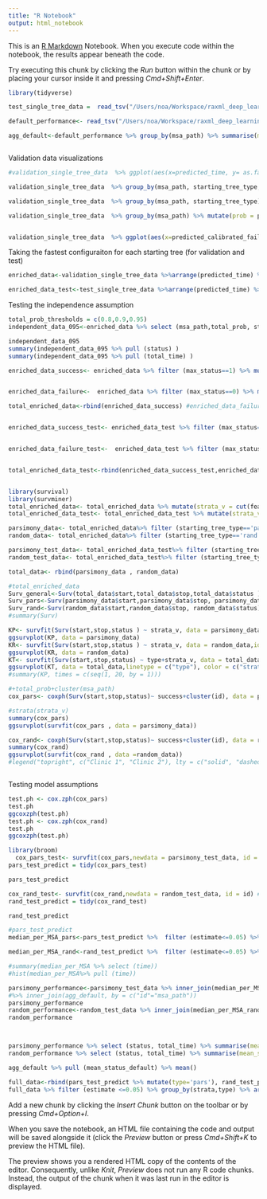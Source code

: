 ```yaml
---
title: "R Notebook"
output: html_notebook
---
```


This is an [R Markdown](http://rmarkdown.rstudio.com) Notebook. When you execute code within the notebook, the results appear beneath the code. 

Try executing this chunk by clicking the *Run* button within the chunk or by placing your cursor inside it and pressing *Cmd+Shift+Enter*. 

```r
library(tidyverse)

test_single_tree_data =  read_tsv("/Users/noa/Workspace/raxml_deep_learning_results/ready_raw_data/Pandit/ML/test_single_tree_data.tsv")

```

```r
default_performance<- read_tsv("/Users/noa/Workspace/raxml_deep_learning_results/ready_raw_data/Pandit/ML/default_by_params_sampling.tsv")
```


```r
agg_default<-default_performance %>% group_by(msa_path) %>% summarise(mean_status_default = mean(default_status))
```






```r

```



Validation data visualizations 

```r
#validation_single_tree_data  %>% ggplot(aes(x=predicted_time, y= as.factor(is_global_max)))+geom_boxplot()

validation_single_tree_data  %>% group_by(msa_path, starting_tree_type,starting_tree_ind) %>% mutate(prob = predicted_calibrated_failure_probabilities/ max(predicted_calibrated_failure_probabilities)) %>% ungroup() %>% ggplot(aes(x=prob, y= as.factor(is_global_max)))+geom_boxplot()

validation_single_tree_data  %>% group_by(msa_path, starting_tree_type) %>% mutate(prob = predicted_calibrated_failure_probabilities/ max(predicted_calibrated_failure_probabilities)) %>% ungroup() %>% ggplot(aes(x=prob, y= as.factor(is_global_max)))+geom_boxplot()

validation_single_tree_data  %>% group_by(msa_path) %>% mutate(prob = predicted_calibrated_failure_probabilities/ max(predicted_calibrated_failure_probabilities)) %>% ungroup() %>% ggplot(aes(x=prob, y= as.factor(is_global_max)))+geom_boxplot()


validation_single_tree_data  %>% ggplot(aes(x=predicted_calibrated_failure_probabilities, y= as.factor(is_global_max)))+geom_boxplot()
```
Taking the fastest configuraiton for each starting tree (for validation and test)

```r
enriched_data<-validation_single_tree_data %>%arrange(predicted_time) %>% select (msa_path, predicted_uncalibrated_failure_probabilities,predicted_calibrated_failure_probabilities,starting_tree_type, starting_tree_ind, spr_radius, spr_cutoff, feature_mds_False_pca_0_3_spr_enriched, delta_ll_from_overall_msa_best_topology, is_global_max,tree_clusters_ind, predicted_time, feature_mds_False_stress_3_spr_enriched, feature_msa_pypythia_msa_difficulty,feature_msa_n_seq) %>% group_by(msa_path,starting_tree_ind, starting_tree_type)  %>% filter (row_number()==1) %>% ungroup() %>% group_by(msa_path, starting_tree_type)  %>% arrange(predicted_calibrated_failure_probabilities) %>% mutate(n_trees_used = row_number(), total_prob = 1-cumprod(predicted_calibrated_failure_probabilities), status = (cummax(is_global_max)), total_time = cumsum(predicted_time)) %>% ungroup() %>% group_by(msa_path, starting_tree_type) %>% mutate(max_status = max(status)) %>% ungroup() 

enriched_data_test<-test_single_tree_data %>%arrange(predicted_time) %>% select (msa_path, predicted_uncalibrated_failure_probabilities,predicted_calibrated_failure_probabilities,starting_tree_type, starting_tree_ind, spr_radius, spr_cutoff, feature_mds_False_pca_0_3_spr_enriched, delta_ll_from_overall_msa_best_topology, is_global_max,tree_clusters_ind, predicted_time, feature_mds_False_stress_3_spr_enriched, feature_msa_pypythia_msa_difficulty,feature_msa_n_seq) %>% group_by(msa_path,starting_tree_ind, starting_tree_type)  %>% filter (row_number()==1) %>% ungroup() %>% group_by(msa_path, starting_tree_type)  %>% arrange(predicted_calibrated_failure_probabilities) %>% mutate(n_trees_used = row_number(), total_prob = 1-cumprod(predicted_calibrated_failure_probabilities), status = (cummax(is_global_max)), total_time = cumsum(predicted_time)) %>% ungroup() %>% group_by(msa_path, starting_tree_type) %>% mutate(max_status = max(status)) %>% ungroup() 
```

Testing the independence assumption

```r
total_prob_thresholds = c(0.8,0.9,0.95)
independent_data_095<-enriched_data %>% select (msa_path,total_prob, status, total_time) %>% filter(total_prob>0.8) %>%  group_by(msa_path) %>% filter(total_time == min(total_time)) %>% ungroup() 

independent_data_095
summary(independent_data_095 %>% pull (status) )
summary(independent_data_095 %>% pull (total_time) )
```

```r

enriched_data_success<- enriched_data %>% filter (max_status==1) %>% mutate(start = n_trees_used-1, stop = n_trees_used,success = 1-predicted_calibrated_failure_probabilities) %>% select (msa_path, starting_tree_type,total_prob, status,max_status, feature_msa_pypythia_msa_difficulty, start, stop,total_time, success)%>% rename(id = msa_path)


enriched_data_failure<-  enriched_data %>% filter (max_status==0) %>% mutate(start = n_trees_used-1, stop =n_trees_used,success = 1-predicted_calibrated_failure_probabilities) %>% group_by(msa_path)  %>% ungroup() %>% distinct (msa_path, starting_tree_type,total_prob, status,max_status, feature_msa_pypythia_msa_difficulty, start, stop,total_time, success)%>% rename(id = msa_path)

total_enriched_data<-rbind(enriched_data_success) #enriched_data_failure


enriched_data_success_test<- enriched_data_test %>% filter (max_status==1) %>% mutate(start = n_trees_used-1, stop = n_trees_used,success = 1-predicted_calibrated_failure_probabilities) %>% select (msa_path, starting_tree_type,total_prob, status,max_status, feature_msa_pypythia_msa_difficulty, start, stop,total_time, success)%>% rename(id = msa_path)


enriched_data_failure_test<-  enriched_data_test %>% filter (max_status==0) %>% mutate(start = 0, stop =20,success = 1-predicted_calibrated_failure_probabilities) %>% group_by(msa_path) %>% filter (success == max(success)) %>% ungroup() %>% distinct (msa_path, starting_tree_type,total_prob, status,max_status, feature_msa_pypythia_msa_difficulty, start, stop,total_time, success)%>% rename(id = msa_path)


total_enriched_data_test<-rbind(enriched_data_success_test,enriched_data_failure_test) #enriched_data_failure



```




```r
library(survival)
library(survminer)
total_enriched_data<- total_enriched_data %>% mutate(strata_v = cut(feature_msa_pypythia_msa_difficulty, breaks = c(0,0.2,0.4,0.7,1), labels = c(1,2,3,4)))
total_enriched_data_test<- total_enriched_data_test %>% mutate(strata_v = cut(feature_msa_pypythia_msa_difficulty, breaks = c(0,0.2,0.4,0.7,1), labels = c(1,2,3,4)))

parsimony_data<- total_enriched_data%>% filter (starting_tree_type=='pars') %>% mutate(type='pars')
random_data<- total_enriched_data%>% filter (starting_tree_type=='rand') %>% mutate(type='rand')

parsimony_test_data<- total_enriched_data_test%>% filter (starting_tree_type=='pars') %>% mutate(type='pars')
random_test_data<- total_enriched_data_test%>% filter (starting_tree_type=='rand') %>% mutate(type='rand')

total_data<- rbind(parsimony_data , random_data)

#total_enriched_data
Surv_general<-Surv(total_data$start,total_data$stop,total_data$status )
Surv_pars<-Surv(parsimony_data$start,parsimony_data$stop, parsimony_data$status)
Surv_rand<-Surv(random_data$start,random_data$stop, random_data$status)
#summary(Surv)

KP<- survfit(Surv(start,stop,status ) ~ strata_v, data = parsimony_data, id = id) 
ggsurvplot(KP, data = parsimony_data)
KR<- survfit(Surv(start,stop,status ) ~ strata_v, data = random_data,id = id) 
ggsurvplot(KR, data = random_data)
KT<- survfit(Surv(start,stop,status) ~ type+strata_v, data = total_data) 
ggsurvplot(KT, data = total_data,linetype = c("type"), color = c("strata_v"))
#summary(KP, times = c(seq(1, 20, by = 1)))

#+total_prob+cluster(msa_path)
cox_pars<- coxph(Surv(start,stop,status)~ success+cluster(id), data = parsimony_data) #+total_prob+cluster(id)

#strata(strata_v)
summary(cox_pars)
ggsurvplot(survfit(cox_pars , data = parsimony_data))

cox_rand<- coxph(Surv(start,stop,status)~ success+cluster(id), data = random_data) #strata(strata_v) #+total_prob+cluster(id)
summary(cox_rand)
ggsurvplot(survfit(cox_rand , data =random_data))
#legend("topright", c("Clinic 1", "Clinic 2"), lty = c("solid", "dashed"), col = c("black", "grey"))



```


Testing model assumptions

```r
test.ph <- cox.zph(cox_pars)
test.ph
ggcoxzph(test.ph)
test.ph <- cox.zph(cox_rand)
test.ph
ggcoxzph(test.ph)

```


```r
library(broom)
  cox_pars_test<- survfit(cox_pars,newdata = parsimony_test_data, id = id) #new_data = enriched_data_test_example
pars_test_predict = tidy(cox_pars_test)

pars_test_predict

cox_rand_test<- survfit(cox_rand,newdata = random_test_data, id = id) #new_data = enriched_data_test_example
rand_test_predict = tidy(cox_rand_test)

rand_test_predict


```




```r
#pars_test_predict
median_per_MSA_pars<-pars_test_predict %>%  filter (estimate<=0.05) %>% group_by(strata) %>% arrange(time) %>%filter (row_number()==1) %>% ungroup() %>% filter(time<=20) %>% select (strata, time, estimate)

median_per_MSA_rand<-rand_test_predict %>%  filter (estimate<=0.05) %>% group_by(strata) %>% arrange(time) %>%filter (row_number()==1) %>% ungroup() %>% filter(time<=20) %>% select (strata, time, estimate)

#summary(median_per_MSA %>% select (time))
#hist(median_per_MSA%>% pull (time))

parsimony_performance<-parsimony_test_data %>% inner_join(median_per_MSA_pars, by = c("id"="strata")) %>% filter (time==stop) 
#%>% inner_join(agg_default, by = c("id"="msa_path"))
parsimony_performance
random_performance<-random_test_data %>% inner_join(median_per_MSA_rand, by = c("id"="strata")) %>% filter (time==stop) #%>%inner_join(agg_default, by = c("id"="msa_path"))
random_performance



parsimony_performance %>% select (status, total_time) %>% summarise(mean_staus = mean(status), mean_total_time = 20/mean(total_time)) #mean_status_default
random_performance %>% select (status, total_time) %>% summarise(mean_status = mean(status),mean_total_time = 20/mean(total_time)) #mean_default = mean(mean_status_default),m
```

```r
agg_default %>% pull (mean_status_default) %>% mean()
```

```r
full_data<-rbind(pars_test_predict %>% mutate(type='pars'), rand_test_predict %>% mutate(type='rand'))
full_data %>% filter (estimate <=0.05) %>% group_by(strata,type) %>% arrange(time) %>%filter (row_number()==1) %>% ungroup() %>% filter(time<=20) %>% select (strata, time, estimate, type) %>% arrange(strata,time,type)
```





Add a new chunk by clicking the *Insert Chunk* button on the toolbar or by pressing *Cmd+Option+I*.

When you save the notebook, an HTML file containing the code and output will be saved alongside it (click the *Preview* button or press *Cmd+Shift+K* to preview the HTML file). 

The preview shows you a rendered HTML copy of the contents of the editor. Consequently, unlike *Knit*, *Preview* does not run any R code chunks. Instead, the output of the chunk when it was last run in the editor is displayed.

